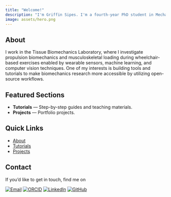 ```yaml
---
title: "Welcome!"
description: "I'm Griffin Sipes. I'm a fourth-year PhD student in Mechanical Engineering at the University of Illinois Urbana-Champaign."
image: assets/hero.png
---
```


## About

I work in the Tissue Biomechanics Laboratory, where I investigate propulsion biomechanics and musculoskeletal loading during wheelchair-based exercises enabled by wearable sensors, machine learning, and computer vision techniques. One of my interests is building tools and tutorials to make biomechanics research more accessible by utilizing open-source workflows.

## Featured Sections

- **Tutorials** — Step-by-step guides and teaching materials.
- **Projects** — Portfolio projects.

## Quick Links

- [About](about.qmd)
- [Tutorials](tutorials.qmd)
- [Projects](projects.qmd)

## Contact

If you'd like to get in touch, find me on

[![Email](https://img.shields.io/badge/Email-griffin%40example.com-blue?style=flat-square&logo=Gmail&logoColor=white)](mailto:griffin@example.com)
[![ORCID](https://img.shields.io/badge/ORCID-profile-green?style=flat-square&logo=orcid&logoColor=white)](https://orcid.org/YOUR-ORCID-ID)
[![LinkedIn](https://img.shields.io/badge/LinkedIn-Connect-blue?style=flat-square&logo=linkedin&logoColor=white)](https://www.linkedin.com/in/YOUR-LINKEDIN-USERNAME)
[![GitHub](https://img.shields.io/badge/GitHub-@gsipes2-black?style=flat-square&logo=github&logoColor=white)](https://github.com/gsipes2)
